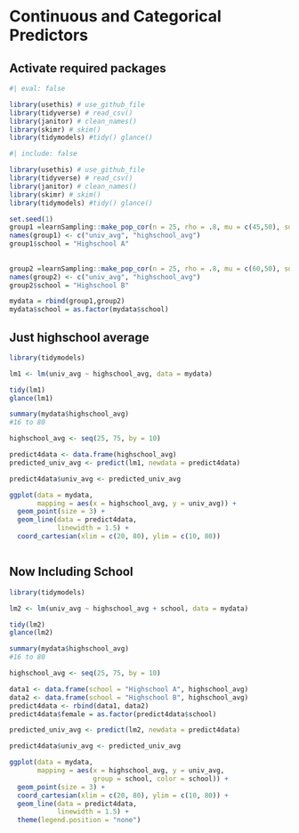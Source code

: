 # Continuous and Categorical Predictors


## Activate required packages

```r
#| eval: false

library(usethis) # use_github_file 
library(tidyverse) # read_csv()
library(janitor) # clean_names() 
library(skimr) # skim()
library(tidymodels) #tidy() glance()
```

```r
#| include: false

library(usethis) # use_github_file 
library(tidyverse) # read_csv()
library(janitor) # clean_names() 
library(skimr) # skim()
library(tidymodels) #tidy() glance()
```




```r
set.seed(1)
group1 =learnSampling::make_pop_cor(n = 25, rho = .8, mu = c(45,50), sd = c(10,10))
names(group1) <- c("univ_avg", "highschool_avg")
group1$school = "Highschool A"
  
  
group2 =learnSampling::make_pop_cor(n = 25, rho = .8, mu = c(60,50), sd = c(10,10))
names(group2) <- c("univ_avg", "highschool_avg")
group2$school = "Highschool B"

mydata = rbind(group1,group2)
mydata$school = as.factor(mydata$school)

```

## Just highschool average

```r
library(tidymodels)

lm1 <- lm(univ_avg ~ highschool_avg, data = mydata)

tidy(lm1)
glance(lm1)
```

```r
summary(mydata$highschool_avg)
#16 to 80

highschool_avg <- seq(25, 75, by = 10)

predict4data <- data.frame(highschool_avg)
predicted_univ_avg <- predict(lm1, newdata = predict4data)

predict4data$univ_avg <- predicted_univ_avg
```



```r
ggplot(data = mydata,
       mapping = aes(x = highschool_avg, y = univ_avg)) +
  geom_point(size = 3) +
  geom_line(data = predict4data,
            linewidth = 1.5) +
  coord_cartesian(xlim = c(20, 80), ylim = c(10, 80))



```



## Now Including School

```r
library(tidymodels)

lm2 <- lm(univ_avg ~ highschool_avg + school, data = mydata)

tidy(lm2)
glance(lm2)
```

```r
summary(mydata$highschool_avg)
#16 to 80

highschool_avg <- seq(25, 75, by = 10)

data1 <- data.frame(school = "Highschool A", highschool_avg)
data2 <- data.frame(school = "Highschool B", highschool_avg)
predict4data <- rbind(data1, data2)
predict4data$female = as.factor(predict4data$school)

predicted_univ_avg <- predict(lm2, newdata = predict4data)

predict4data$univ_avg <- predicted_univ_avg


```



```r
ggplot(data = mydata,
       mapping = aes(x = highschool_avg, y = univ_avg, 
                     group = school, color = school)) +
  geom_point(size = 3) +
  coord_cartesian(xlim = c(20, 80), ylim = c(10, 80)) +
  geom_line(data = predict4data,
            linewidth = 1.5) +
  theme(legend.position = "none")

```

